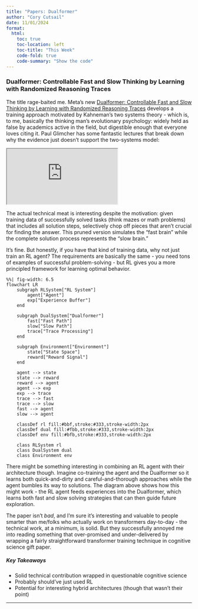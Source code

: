 ```yaml
---
title: "Papers: Dualformer"
author: "Cory Cutsail"
date: 11/01/2024
format:
  html:
    toc: true
    toc-location: left
    toc-title: "This Week"
    code-fold: true
    code-summary: "Show the code"
---
```


### Dualformer: Controllable Fast and Slow Thinking by Learning with Randomized Reasoning Traces

The title rage-baited me. Meta's new [Dualformer: Controllable Fast and Slow Thinking by Learning with Randomized Reasoning Traces](https://arxiv.org/abs/2410.09918) develops a training approach motivated by Kahneman's two systems theory - which is, to me, basically the thinking man's evolutionary psychology: widely held as false by academics active in the field, but digestible enough that everyone loves citing it. Paul Glimcher has some fantastic lectures that break down why the evidence just doesn't support the two-systems model:

```{=html}
<div class="ratio ratio-16x9">
  <iframe src="https://www.youtube.com/embed/N6B-7M43Hpg" title="Paul Glimcher on Decision Making" allowfullscreen></iframe>
</div>
```

The actual technical meat is interesting despite the motivation: given training data of successfully solved tasks (think mazes or math problems) that includes all solution steps, selectively chop off pieces that aren't crucial for finding the answer. This pruned version simulates the "fast brain" while the complete solution process represents the "slow brain." 

It's fine. But honestly, if you have that kind of training data, why not just train an RL agent? The requirements are basically the same - you need tons of examples of successful problem-solving - but RL gives you a more principled framework for learning optimal behavior.

```mermaid
%%| fig-width: 6.5
flowchart LR
    subgraph RLSystem["RL System"]
        agent["Agent"]
        exp["Experience Buffer"]
    end

    subgraph DualSystem["Dualformer"]
        fast["Fast Path"]
        slow["Slow Path"]
        trace["Trace Processing"]
    end

    subgraph Environment["Environment"]
        state["State Space"]
        reward["Reward Signal"]
    end

    agent --> state
    state --> reward
    reward --> agent
    agent --> exp
    exp --> trace
    trace --> fast
    trace --> slow
    fast --> agent
    slow --> agent

    classDef rl fill:#bbf,stroke:#333,stroke-width:2px
    classDef dual fill:#fbb,stroke:#333,stroke-width:2px
    classDef env fill:#bfb,stroke:#333,stroke-width:2px
    
    class RLSystem rl
    class DualSystem dual
    class Environment env
```

There might be something interesting in combining an RL agent with their architecture though. Imagine co-training the agent and the Dualformer so it learns both quick-and-dirty and careful-and-thorough approaches while the agent bumbles its way to solutions. The diagram above shows how this might work - the RL agent feeds experiences into the Dualformer, which learns both fast and slow solving strategies that can then guide future exploration.

The paper isn't *bad*, and I'm sure it's interesting and valuable to people smarter than me/folks who actually work on transformers day-to-day - the technical work, at a minimum, is solid. But they successfully annoyed me into reading something that over-promised and under-delivered by wrapping a fairly straightforward transformer training technique in cognitive science gift paper. 

::: {.callout-note}
##### Key Takeaways
- Solid technical contribution wrapped in questionable cognitive science
- Probably should've just used RL
- Potential for interesting hybrid architectures (though that wasn't their point)
:::

---
